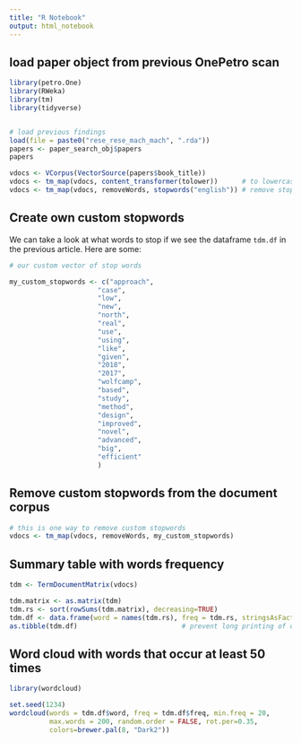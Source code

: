 ```yaml
---
title: "R Notebook"
output: html_notebook
---
```




## load paper object from previous OnePetro scan

```r
library(petro.One)
library(RWeka)
library(tm)
library(tidyverse)


# load previous findings
load(file = paste0("rese_rese_mach_mach", ".rda"))
papers <- paper_search_obj$papers
papers
```



```r
vdocs <- VCorpus(VectorSource(papers$book_title))
vdocs <- tm_map(vdocs, content_transformer(tolower))      # to lowercase
vdocs <- tm_map(vdocs, removeWords, stopwords("english")) # remove stopwords
```


## Create own custom stopwords
We can take a look at what words to stop if we see the dataframe `tdm.df` in the previous article. Here are some:

```r
# our custom vector of stop words

my_custom_stopwords <- c("approach", 
                      "case", 
                      "low",
                      "new",
                      "north",
                      "real",
                      "use", 
                      "using",
                      "like",
                      "given",
                      "2018",
                      "2017",
                      "wolfcamp",
                      "based",
                      "study",
                      "method",
                      "design",
                      "improved",
                      "novel",
                      "advanced",
                      "big",
                      "efficient"
                      )
```

## Remove custom stopwords from the document corpus

```r
# this is one way to remove custom stopwords
vdocs <- tm_map(vdocs, removeWords, my_custom_stopwords)
```


## Summary table with words frequency

```r
tdm <- TermDocumentMatrix(vdocs)

tdm.matrix <- as.matrix(tdm)
tdm.rs <- sort(rowSums(tdm.matrix), decreasing=TRUE)
tdm.df <- data.frame(word = names(tdm.rs), freq = tdm.rs, stringsAsFactors = FALSE)
as.tibble(tdm.df)                          # prevent long printing of dataframe
```


## Word cloud with words that occur at least 50 times

```r
library(wordcloud)

set.seed(1234)
wordcloud(words = tdm.df$word, freq = tdm.df$freq, min.freq = 20,
          max.words = 200, random.order = FALSE, rot.per=0.35,
          colors=brewer.pal(8, "Dark2"))
```



